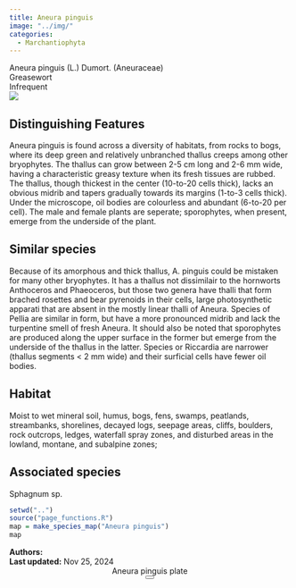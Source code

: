 ```yaml
---
title: Aneura pinguis
image: "../img/"
categories:
  - Marchantiophyta
---
```


<div class="info-panel">
 <div class="info-top">
  <div class="taxon-scientific"><span class="taxon-name">Aneura pinguis</span> <span class="taxon-authority">(L.) Dumort.</span> <span class="taxon-family">(Aneuraceae)</span></div>
  <div class="taxon-common">Greasewort</div>
 </div>
 <div class="info-bottom">
  <div class="taxon-qnd"></div>
  <div class="taxon-abundance">Infrequent</div>
 </div>
</div>
<div class="imerss-content-frame">
 <div class="imerss-image-header">
  <div class="imerss-image-holder imerss-column-left" data-toggle="tooltip" style="background-image: url(../img/)" title="">
  </div>

  <div class="imerss-image-holder imerss-column-right" data-toggle="tooltip" style="background-image: url(../img/)" title="">
  </div>
 
 </div>
 <div class="imerss-content-lower">
  <div class="imerss-column-left">
  <div class="tab-microscope" data-micromodal-trigger="modal-plate">
  <img src="../img/bryo guide microscope.png"/>
  </div>

<h2>Distinguishing Features</h2>

Aneura pinguis is found across a diversity of habitats, from rocks to bogs, where its deep green and relatively unbranched thallus creeps among other bryophytes. The thallus can grow between 2-5 cm long and 2-6 mm wide, having a characteristic greasy texture when its fresh tissues are rubbed. The thallus, though thickest in the center (10-to-20 cells thick), lacks an obvious midrib and tapers gradually towards its margins (1-to-3 cells thick). Under the microscope, oil bodies are colourless and abundant (6-to-20 per cell). The male and female plants are seperate; sporophytes, when present, emerge from the underside of the plant. 

<h2>Similar species</h2>

Because of its amorphous and thick thallus, A. pinguis could be mistaken for many other bryophytes. It has a thallus not dissimilair to the hornworts Anthoceros and Phaeoceros, but those two genera have thalli that form brached rosettes and bear pyrenoids in their cells, large photosynthetic apparati that are absent in the mostly linear thalli of Aneura. Species of Pellia are similar in form, but have a more pronounced midrib and lack the turpentine smell of fresh Aneura. It should also be noted that sporophytes are produced along the upper surface in the former but emerge from the underside of the thallus in the latter. Species or Riccardia are narrower (thallus segments &lt; 2 mm wide) and their surficial cells have fewer oil bodies. 

<h2>Habitat</h2>

Moist to wet mineral soil, humus, bogs, fens, swamps, peatlands, streambanks, shorelines, decayed logs, seepage areas, cliffs, boulders, rock outcrops, ledges, waterfall spray zones, and disturbed areas in the lowland, montane, and subalpine zones;

<h2>Associated species</h2>

Sphagnum sp.
</div>

<div class="imerss-column-right">

<div class="imerss-image-holder imerss-column-right" data-toggle="tooltip" style="background-image: url(../img/)" title="">
</div>

<div class="imerss-map-holder">
```r
setwd("..")
source("page_functions.R")
map = make_species_map("Aneura pinguis")
map
```
</div>

</div>

</div>
</div>

<div class="taxon-footer">
 <div class="taxon-authors"><b>Authors:</b> <span></span></div>
 <div class="taxon-update"><b>Last updated:</b> <span>Nov 25, 2024</span></div>
</div>

<div class="modal micromodal-slide" id="modal-plate" aria-hidden="true">
 <div class="modal__overlay" tabindex="-1" data-micromodal-close>
  <div class="modal__container" role="dialog" aria-modal="true" aria-labelledby="modal-plate-title" >
   <header class="modal__header">
   <div class="modal__title" id="modal-plate-title">
  Aneura pinguis plate
   </div>
   <button class="modal__close" aria-label="Close" data-micromodal-close></button>
   </header>
  <div class="modal__content" id="modal-plate-content">
   <div class="imerss-image-holder" data-toggle="tooltip" style="background-image: url(../img/)" title="">
  </div>
  </div>
  </div>
 </div>
</div>

<script src="../js/micromodal.min.js"></script>
<link href="../css/style-taxon.css" rel="stylesheet">
<link href="../css/micromodal.css" rel="stylesheet">

<script>
MicroModal.init();
</script>

